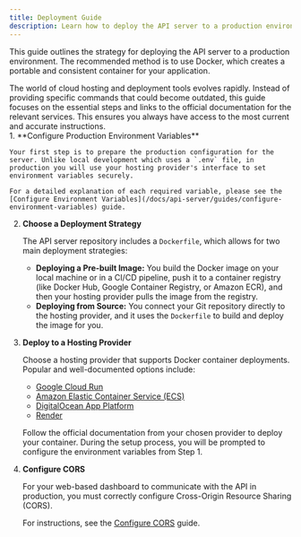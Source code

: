 ```yaml
---
title: Deployment Guide
description: Learn how to deploy the API server to a production environment.
---
```



This guide outlines the strategy for deploying the API server to a production environment. The recommended method is to use Docker, which creates a portable and consistent container for your application.

<Aside>
The world of cloud hosting and deployment tools evolves rapidly. Instead of providing specific commands that could become outdated, this guide focuses on the essential steps and links to the official documentation for the relevant services. This ensures you always have access to the most current and accurate instructions.
</Aside>

<Steps>
1.  **Configure Production Environment Variables**

    Your first step is to prepare the production configuration for the server. Unlike local development which uses a `.env` file, in production you will use your hosting provider's interface to set environment variables securely.

    For a detailed explanation of each required variable, please see the [Configure Environment Variables](/docs/api-server/guides/configure-environment-variables) guide.

2.  **Choose a Deployment Strategy**

    The API server repository includes a `Dockerfile`, which allows for two main deployment strategies:

    -   **Deploying a Pre-built Image:** You build the Docker image on your local machine or in a CI/CD pipeline, push it to a container registry (like Docker Hub, Google Container Registry, or Amazon ECR), and then your hosting provider pulls the image from the registry.
    -   **Deploying from Source:** You connect your Git repository directly to the hosting provider, and it uses the `Dockerfile` to build and deploy the image for you.

3.  **Deploy to a Hosting Provider**

    Choose a hosting provider that supports Docker container deployments. Popular and well-documented options include:
    -   [Google Cloud Run](https://cloud.google.com/run/docs/deploying)
    -   [Amazon Elastic Container Service (ECS)](https://aws.amazon.com/ecs/)
    -   [DigitalOcean App Platform](https://www.digitalocean.com/docs/app-platform/)
    -   [Render](https://render.com/docs/docker)

    Follow the official documentation from your chosen provider to deploy your container. During the setup process, you will be prompted to configure the environment variables from Step 1.

4.  **Configure CORS**

    For your web-based dashboard to communicate with the API in production, you must correctly configure Cross-Origin Resource Sharing (CORS).

    For instructions, see the [Configure CORS](/docs/api-server/guides/configure-cors) guide.

</Steps>

